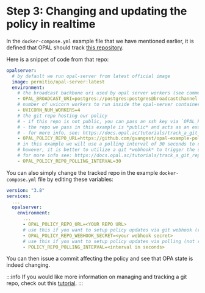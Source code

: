 # Step 3: Changing and updating the policy in realtime

<!-- Due to the fact the example `docker-compose.yml` makes OPAL track [this repository](https://github.com/gvangest/opal-example-policy-repo)
which regretfully you can not edit yourself, you can follow along this video to see how a git commit can affect the policy in realtime:

```
TBD: video
``` -->

In the `docker-compose.yml` example file that we have mentioned earlier, it is defined that OPAL should
track [this repository](https://github.com/gvangest/opal-example-policy-repo).

Here is a snippet of code from that repo:

```yml {13} showLineNumbers
opalserver:
  # by default we run opal-server from latest official image
  image: permitio/opal-server:latest
  environment:
    # the broadcast backbone uri used by opal server workers (see comments above for: broadcastchannel)
    - OPAL_BROADCAST_URI=postgres://postgres:postgres@broadcastchannel:5432/postgres
    # number of uvicorn workers to run inside the opal-server container
    - UVICORN_NUM_WORKERS=4
    # the git repo hosting our policy
    # - if this repo is not public, you can pass an ssh key via `OPAL_POLICY_REPO_SSH_KEY`)
    # - the repo we pass in this example is *public* and acts as an example repo with dummy rego policy
    # - for more info, see: https://docs.opal.ac/tutorials/track_a_git_repo
    - OPAL_POLICY_REPO_URL=https://github.com/gvangest/opal-example-policy-repo
    # in this example we will use a polling interval of 30 seconds to check for new policy updates (git commits affecting the rego policy).
    # however, it is better to utilize a git *webhook* to trigger the server to check for changes only when the repo has new commits.
    # for more info see: https://docs.opal.ac/tutorials/track_a_git_repo
    - OPAL_POLICY_REPO_POLLING_INTERVAL=30
```

You can also simply change the tracked repo in the example `docker-compose.yml` file by editing these variables:

```yml {7,9,11} showLineNumbers
version: "3.8"
services:
  ...
  opalserver:
    environment:
      ...
      - OPAL_POLICY_REPO_URL=<YOUR REPO URL>
      # use this if you want to setup policy updates via git webhook (recommended)
      - OPAL_POLICY_REPO_WEBHOOK_SECRET=<your webhook secret>
      # use this if you want to setup policy updates via polling (not recommended)
      - POLICY_REPO_POLLING_INTERVAL=<interval in seconds>
```

You can then issue a commit affecting the policy and see that OPA state is indeed changing.

:::info
If you would like more information on managing and tracking a git repo, check out this [tutorial](/tutorials/track_a_git_repo).
:::
